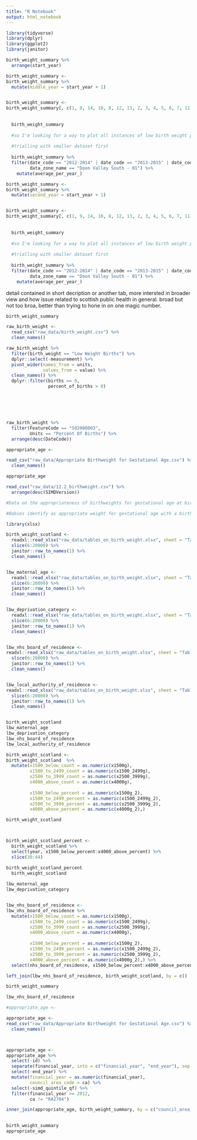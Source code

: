 ```yaml
---
title: "R Notebook"
output: html_notebook
---
```


```r
library(tidyverse)
library(dplyr)
library(ggplot2)
library(janitor)

```

```r
birth_weight_summary %>% 
  arrange(start_year)
```



```r
birth_weight_summary <- 
birth_weight_summary %>% 
  mutate(middle_year = start_year + 1)


birth_weight_summary <- 
birth_weight_summary[, c(1, 9, 14, 10, 8, 12, 13, 2, 3, 4, 5, 6, 7, 11)]
  
  
  birth_weight_summary
  
  #so I'm looking for a way to plot all instances of low birth weight per year. First thing I've done is create a column with the middle year, so all years are represented and not just the first and last. Now, I need to find a way to add up all instances of low weight births as they happen in EACH year... so I want the same low weight births recorded three times for 2014, once for the start year, once for the middle year, and once for the end year. My hypothesis is that this will weight count in favour of years which are counted fully in the data, and help my isolate the ones which are only represented once, in the end or start year (so the year 2012 for start, 2016 for end).
  
  #trialling with smaller dataset first
  
  birth_weight_summary %>% 
  filter(date_code == "2012-2014" | date_code == "2013-2015" | date_code == "2014-2016",
         data_zone_name == "Doon Valley South - 01") %>% 
    mutate(average_per_year_)

```




```r
birth_weight_summary <- 
birth_weight_summary %>% 
  mutate(second_year = start_year + 1)


birth_weight_summary <- 
birth_weight_summary[, c(1, 9, 14, 10, 8, 12, 13, 2, 3, 4, 5, 6, 7, 11)]
  
  
  birth_weight_summary
  
  #so I'm looking for a way to plot all instances of low birth weight per year. First thing I've done is create a column with the middle year, so all years are represented and not just the first and last. Now, I need to find a way to add up all instances of low weight births as they happen in EACH year... so I want the same low weight births recorded three times for 2014, once for the start year, once for the middle year, and once for the end year. My hypothesis is that this will weight count in favour of years which are counted fully in the data, and help my isolate the ones which are only represented once, in the end or start year (so the year 2012 for start, 2016 for end).
  
  #trialling with smaller dataset first
  
  birth_weight_summary %>% 
  filter(date_code == "2012-2014" | date_code == "2013-2015" | date_code == "2014-2016",
         data_zone_name == "Doon Valley South - 01") %>% 
    mutate(average_per_year_)
```


detail contained in short decription or another tab, more intersted in broader view and how issue related to scottish public health in general. broad but not too broa, better than trying to hone in on one magic number.



```r
birth_weight_summary
```

```r
raw_birth_weight <- 
  read_csv("raw_data/birth_weight.csv") %>% 
  clean_names()

raw_birth_weight %>%
  filter(birth_weight == "Low Weight Births") %>% 
  dplyr::select(-measurement) %>% 
  pivot_wider(names_from = units,
              values_from = value) %>% 
  clean_names() %>% 
  dplyr::filter(births == 0,
                percent_of_births > 0)






raw_birth_weight %>% 
  filter(FeatureCode == "S92000003",
         Units == "Percent Of Births") %>% 
  arrange(desc(DateCode))
```

```r
appropriate_age <-

read_csv("raw_data/Appropriate Birthweight for Gestational Age.csv") %>% 
  clean_names()

appropriate_age
```


```r
read_csv("raw_data/12.2_birthweight.csv") %>% 
  arrange(desc(SIMDVersion))

#Data on the appropriateness of birthweights for gestational age at birth. It is important to be able to differentiate between babies who are light because they are preterm and those who are inappropriately light after adjustment for gestational age at birth.

#Babies identify as appropriate weight for gestational age with a birthweight between the 5th and 95th percentiles. Babies identified as small or large for gestational age are those whose birthweight is under the 5th or over the 95th percentile respectively.


```




```r
library(xlsx)
```


```r

birth_weight_scotland <-
  readxl::read_xlsx("raw_data/tables_on_birth_weight.xlsx", sheet = "Table8.1") %>% 
  slice(6:20000) %>% 
  janitor::row_to_names(1) %>% 
  clean_names()


lbw_maternal_age <-
  readxl::read_xlsx("raw_data/tables_on_birth_weight.xlsx", sheet = "Table8.2")  %>% 
  slice(6:20000) %>% 
  janitor::row_to_names(1) %>% 
  clean_names()


lbw_deprivation_category <-
  readxl::read_xlsx("raw_data/tables_on_birth_weight.xlsx", sheet = "Table8.3")  %>% 
  slice(6:20000) %>% 
  janitor::row_to_names(1) %>% 
  clean_names()


lbw_nhs_board_of_residence <-
readxl::read_xlsx("raw_data/tables_on_birth_weight.xlsx", sheet = "Table8.4")  %>% 
  slice(6:20000) %>% 
  janitor::row_to_names(1) %>% 
  clean_names()


lbw_local_authority_of_residence <-
readxl::read_xlsx("raw_data/tables_on_birth_weight.xlsx", sheet = "Table8.5")  %>% 
  slice(6:20000) %>% 
  janitor::row_to_names(1) %>% 
  clean_names()


birth_weight_scotland
lbw_maternal_age
lbw_deprivation_category
lbw_nhs_board_of_residence
lbw_local_authority_of_residence


```

```r
birth_weight_scotland <-
birth_weight_scotland  %>% 
  mutate(x1500_below_count = as.numeric(x1500g),
         x1500_to_2499_count = as.numeric(x1500_2499g),
         x2500_to_3999_count = as.numeric(x2500_3999g),
         x4000_above_count = as.numeric(x4000g),
         
         x1500_below_percent = as.numeric(x1500g_2),
         x1500_to_2499_percent = as.numeric(x1500_2499g_2),
         x2500_to_3999_percent = as.numeric(x2500_3999g_2),
         x4000_above_percent = as.numeric(x4000g_2),) 

birth_weight_scotland



birth_weight_scotland_percent <- 
  birth_weight_scotland %>% 
  select(year, x1500_below_percent:x4000_above_percent) %>% 
  slice(30:44)

birth_weight_scotland_percent
  birth_weight_scotland
         
lbw_maternal_age
lbw_deprivation_category


lbw_nhs_board_of_residence <-
lbw_nhs_board_of_residence %>% 
  mutate(x1500_below_count = as.numeric(x1500g),
         x1500_to_2499_count = as.numeric(x1500_2499g),
         x2500_to_3999_count = as.numeric(x2500_3999g),
         x4000_above_count = as.numeric(x4000g),
         
         x1500_below_percent = as.numeric(x1500g_2),
         x1500_to_2499_percent = as.numeric(x1500_2499g_2),
         x2500_to_3999_percent = as.numeric(x2500_3999g_2),
         x4000_above_percent = as.numeric(x4000g_2),) %>% 
  select(nhs_board_of_residence, x1500_below_percent:x4000_above_percent) 

left_join(lbw_nhs_board_of_residence, birth_weight_scotland, by = c()

birth_weight_summary

lbw_nhs_board_of_residence
```

```r
#appropriate_age <-

appropriate_age <-
read_csv("raw_data/Appropriate Birthweight for Gestational Age.csv") %>% 
  clean_names()



appropriate_age <-
appropriate_age %>% 
  select(-id) %>% 
  separate(financial_year, into = c("financial_year", "end_year"), sep = "/", convert = TRUE) %>% 
  select(-end_year) %>% 
  mutate(financial_year = as.numeric(financial_year),
         council_area_code = ca) %>% 
  select(-simd_quintile_qf) %>% 
  filter(financial_year >= 2012,
         ca != "RA2704")

inner_join(appropriate_age, birth_weight_summary, by = c("council_area_code" = "la_code"))
  

birth_weight_summary
appropriate_age
```




















